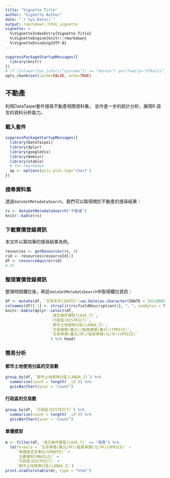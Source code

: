 ```yaml
---
title: "Vignette Title"
author: "Vignette Author"
date: "`r Sys.Date()`"
output: rmarkdown::html_vignette
vignette: >
  %\VignetteIndexEntry{Vignette Title}
  %\VignetteEngine{knitr::rmarkdown}
  %\VignetteEncoding{UTF-8}
---
```


```r
suppressPackageStartupMessages({
  library(knitr)
})
# if (tolower(Sys.info()["sysname"]) == "darwin") par(family="STKaiti") 
opts_chunk$set(cache=FALSE, echo=TRUE)
```

## 不動產

利用DataTaipei套件搜尋不動產相關資料集，
並作進一步的統計分析，展現R 語言的資料分析能力。

### 載入套件

```r
suppressPackageStartupMessages({
  library(DataTaipei)
  library(dplyr)
  library(googleVis)
  library(memisc)
  library(xtable)
  # for rmarkdown
  op <- options(gvis.plot.tag='chart')
})
```

### 搜尋資料集

透過`dataSetMetadataSearch`，我們可以取得關於不動產的搜尋結果：

```r
rs <- dataSetMetadataSearch("不動產")
knitr::kable(rs)
```

### 下載實價登錄資訊

本文件以第四筆的搜尋結果為例。

```r
resources <- getResources(rs, 4)
rid <- resources$resourceId[1]
df <- resourceAquire(rid)
# df
```

### 整理實價登錄資訊

整理時間欄位後，再從`dataSetMetadataSearch`中取得欄位資訊：

```r
df <- mutate(df, `交易年月(SDATE)`=as.Date(as.character(SDATE + 19110000),"%Y%m%d"))
colnames(df)[-1] <- strsplit(rs$fieldDescription[4], "、", useBytes = TRUE)[[1]]
knitr::kable(dplyr::select(df, 
                    `成交案件類型(CASE_T)`,
                    `行政區(DISTRICT)`,
                    `都市土地使用分區(LANDA_Z)`,
                    `交易總價(萬元)/租賃總價(萬元)(TPRICE)`,
                    `交易單價(萬元/坪)/租賃單價(元/坪)(UPRICE)`
                    ) %>% head)
```

### 簡易分析

#### 都市土地使用分區的交易數

```r
group_by(df, `都市土地使用分區(LANDA_Z)`) %>%
  summarise(count = length(`_id`)) %>%
  gvisBarChart(yvar = "count")
```

#### 行政區的交易數

```r
group_by(df, `行政區(DISTRICT)`) %>%
  summarise(count = length(`_id`)) %>%
  gvisBarChart(yvar = "count")
```

#### 單價模型

```r
m <- filter(df, `成交案件類型(CASE_T)` == "買賣") %>%
  lm(formula = `交易單價(萬元/坪)/租賃單價(元/坪)(UPRICE)` ~
     `單價是否含車位(UPNOTE)` +
     `主要建材(MBUILD)` +
     `行政區(DISTRICT)` +
     `都市土地使用分區(LANDA_Z)`)
print.xtable(xtable(m), type = "html")
```
